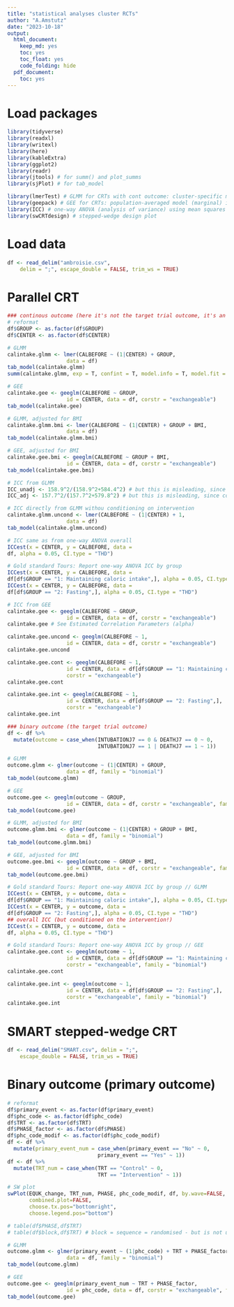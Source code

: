 ```yaml
---
title: "statistical analyses cluster RCTs"
author: "A.Amstutz"
date: "2023-10-18"
output:
  html_document:
    keep_md: yes
    toc: yes
    toc_float: yes
    code_folding: hide
  pdf_document:
    toc: yes
---
```


# Load packages
```r
library(tidyverse)
library(readxl)
library(writexl)
library(here)
library(kableExtra)
library(ggplot2)
library(readr)
library(jtools) # for summ() and plot_summs
library(sjPlot) # for tab_model

library(lmerTest) # GLMM for CRTs with cont outcome: cluster-specific model (conditional)
library(geepack) # GEE for CRTs: population-averaged model (marginal) incl. sandwich esimtaor and exchangeable correlation structure
library(ICC) # one-way ANOVA (analysis of variance) using mean squares within and between clusters
library(swCRTdesign) # stepped-wedge design plot

```

# Load data
```r
df <- read_delim("ambroisie.csv", 
    delim = ";", escape_double = FALSE, trim_ws = TRUE)
```

# Parallel CRT
```r
### continous outcome (here it's not the target trial outcome, it's an intermediate outcome)
# reformat
df$GROUP <- as.factor(df$GROUP)
df$CENTER <- as.factor(df$CENTER)

# GLMM
calintake.glmm <- lmer(CALBEFORE ~ (1|CENTER) + GROUP,
                   data = df)
tab_model(calintake.glmm)
summ(calintake.glmm, exp = T, confint = T, model.info = T, model.fit = T, digits = 2)

# GEE
calintake.gee <- geeglm(CALBEFORE ~ GROUP,
                   id = CENTER, data = df, corstr = "exchangeable")
tab_model(calintake.gee)

# GLMM, adjusted for BMI
calintake.glmm.bmi <- lmer(CALBEFORE ~ (1|CENTER) + GROUP + BMI,
                   data = df)
tab_model(calintake.glmm.bmi)

# GEE, adjusted for BMI
calintake.gee.bmi <- geeglm(CALBEFORE ~ GROUP + BMI,
                   id = CENTER, data = df, corstr = "exchangeable")
tab_model(calintake.gee.bmi)

# ICC from GLMM 
ICC_unadj <- 158.9^2/(158.9^2+584.4^2) # but this is misleading, since conditioned on intervention
ICC_adj <- 157.7^2/(157.7^2+579.8^2) # but this is misleading, since conditioned on intervention

# ICC directly from GLMM withou conditioning on intervention
calintake.glmm.uncond <- lmer(CALBEFORE ~ (1|CENTER) + 1,
                   data = df)
tab_model(calintake.glmm.uncond)

# ICC same as from one-way ANOVA overall
ICCest(x = CENTER, y = CALBEFORE, data =
df, alpha = 0.05, CI.type = "THD")

# Gold standard Tours: Report one-way ANOVA ICC by group
ICCest(x = CENTER, y = CALBEFORE, data =
df[df$GROUP == "1: Maintaining caloric intake",], alpha = 0.05, CI.type = "THD")
ICCest(x = CENTER, y = CALBEFORE, data =
df[df$GROUP == "2: Fasting",], alpha = 0.05, CI.type = "THD")

# ICC from GEE 
calintake.gee <- geeglm(CALBEFORE ~ GROUP,
                   id = CENTER, data = df, corstr = "exchangeable")
calintake.gee # See Estimated Correlation Parameters (alpha)

calintake.gee.uncond <- geeglm(CALBEFORE ~ 1,
                   id = CENTER, data = df, corstr = "exchangeable")
calintake.gee.uncond

calintake.gee.cont <- geeglm(CALBEFORE ~ 1,
                   id = CENTER, data = df[df$GROUP == "1: Maintaining caloric intake",], 
                   corstr = "exchangeable")
calintake.gee.cont

calintake.gee.int <- geeglm(CALBEFORE ~ 1,
                   id = CENTER, data = df[df$GROUP == "2: Fasting",], 
                   corstr = "exchangeable")
calintake.gee.int

### binary outcome (the target trial outcome)
df <- df %>%
  mutate(outcome = case_when(INTUBATIONJ7 == 0 & DEATHJ7 == 0 ~ 0,
                             INTUBATIONJ7 == 1 | DEATHJ7 == 1 ~ 1))

# GLMM
outcome.glmm <- glmer(outcome ~ (1|CENTER) + GROUP,
                   data = df, family = "binomial")
tab_model(outcome.glmm)

# GEE
outcome.gee <- geeglm(outcome ~ GROUP,
                   id = CENTER, data = df, corstr = "exchangeable", family = "binomial")
tab_model(outcome.gee)

# GLMM, adjusted for BMI
outcome.glmm.bmi <- glmer(outcome ~ (1|CENTER) + GROUP + BMI,
                   data = df, family = "binomial")
tab_model(outcome.glmm.bmi)

# GEE, adjusted for BMI
outcome.gee.bmi <- geeglm(outcome ~ GROUP + BMI,
                   id = CENTER, data = df, corstr = "exchangeable", family = "binomial")
tab_model(outcome.gee.bmi)

# Gold standard Tours: Report one-way ANOVA ICC by group // GLMM
ICCest(x = CENTER, y = outcome, data =
df[df$GROUP == "1: Maintaining caloric intake",], alpha = 0.05, CI.type = "THD")
ICCest(x = CENTER, y = outcome, data =
df[df$GROUP == "2: Fasting",], alpha = 0.05, CI.type = "THD")
## overall ICC (but conditioned on the intervention!)
ICCest(x = CENTER, y = outcome, data =
df, alpha = 0.05, CI.type = "THD")

# Gold standard Tours: Report one-way ANOVA ICC by group // GEE
calintake.gee.cont <- geeglm(outcome ~ 1,
                   id = CENTER, data = df[df$GROUP == "1: Maintaining caloric intake",], 
                   corstr = "exchangeable", family = "binomial")
calintake.gee.cont

calintake.gee.int <- geeglm(outcome ~ 1,
                   id = CENTER, data = df[df$GROUP == "2: Fasting",], 
                   corstr = "exchangeable", family = "binomial")
calintake.gee.int

```
# SMART stepped-wedge CRT
```r
df <- read_delim("SMART.csv", delim = ";", 
    escape_double = FALSE, trim_ws = TRUE)

```
# Binary outcome (primary outcome)
```r
# reformat
df$primary_event <- as.factor(df$primary_event)
df$phc_code <- as.factor(df$phc_code)
df$TRT <- as.factor(df$TRT)
df$PHASE_factor <- as.factor(df$PHASE)
df$phc_code_modif <- as.factor(df$phc_code_modif)
df <- df %>%
  mutate(primary_event_num = case_when(primary_event == "No" ~ 0,
                             primary_event == "Yes" ~ 1))
df <- df %>%
  mutate(TRT_num = case_when(TRT == "Control" ~ 0,
                             TRT == "Intervention" ~ 1))

# SW plot
swPlot(EQUK_change, TRT_num, PHASE, phc_code_modif, df, by.wave=FALSE,
       combined.plot=FALSE, 
       choose.tx.pos="bottomright",
       choose.legend.pos="bottom")

# table(df$PHASE,df$TRT)
# table(df$block,df$TRT) # block = sequence = randomised - but is not used! 

# GLMM
outcome.glmm <- glmer(primary_event ~ (1|phc_code) + TRT + PHASE_factor,
                   data = df, family = "binomial")
tab_model(outcome.glmm)

# GEE
outcome.gee <- geeglm(primary_event_num ~ TRT + PHASE_factor,
                   id = phc_code, data = df, corstr = "exchangeable", family = "binomial")
tab_model(outcome.gee)

```

